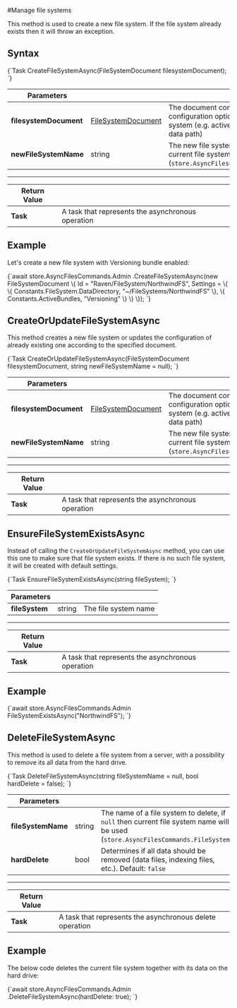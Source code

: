 
#Manage file systems



This method is used to create a new file system. If the file system already exists then it will throw an exception.

## Syntax

<TabItem value="create_fs_1" label="create_fs_1">
<CodeBlock language="csharp">
{`Task CreateFileSystemAsync(FileSystemDocument filesystemDocument);
`}
</CodeBlock>
</TabItem>

| Parameters | | |
| ------------- | ------------- | ----- |
| **filesystemDocument** | [FileSystemDocument](../../../../glossary/file-system-document.mdx) |  The document containing all configuration options for a new file system (e.g. active bundles, name/id, data path) |
| **newFileSystemName** | string | The new file system name, if `null` then current file system name will be used (`store.AsyncFilesCommands.FileSystem`) |

---

| Return Value | |
| ------------- | ------------- |
| **Task** | A task that represents the asynchronous operation |

## Example

Let's create a new file system with Versioning bundle enabled:

<TabItem value="create_fs_2" label="create_fs_2">
<CodeBlock language="csharp">
{`await store.AsyncFilesCommands.Admin
	.CreateFileSystemAsync(new FileSystemDocument
	\{
		Id = "Raven/FileSystem/NorthwindFS",
		Settings =
		\{
			\{ Constants.FileSystem.DataDirectory, "~/FileSystems/NorthwindFS" \},
                     \{ Constants.ActiveBundles, "Versioning" \}
                 \}
             \});
`}
</CodeBlock>
</TabItem>




## CreateOrUpdateFileSystemAsync

This method creates a new file system or updates the configuration of already existing one according to the specified document.

<TabItem value="create_or_update_fs_1" label="create_or_update_fs_1">
<CodeBlock language="csharp">
{`Task CreateOrUpdateFileSystemAsync(FileSystemDocument filesystemDocument, string newFileSystemName = null);
`}
</CodeBlock>
</TabItem>

| Parameters | | |
| ------------- | ------------- | ----- |
| **filesystemDocument** | [FileSystemDocument](../../../../glossary/file-system-document.mdx) |  The document containing all configuration options for a new file system (e.g. active bundles, name/id, data path) |
| **newFileSystemName** | string | The new file system name, if `null` then current file system name will be used (`store.AsyncFilesCommands.FileSystem`) |

---

| Return Value | |
| ------------- | ------------- |
| **Task** | A task that represents the asynchronous operation |



## EnsureFileSystemExistsAsync

Instead of calling the `CreateOrUpdateFileSystemAsync` method, you can use this one to make sure that file system exists. If there is no such file system, it will be created with default settings.

<TabItem value="ensure_fs_exists_1" label="ensure_fs_exists_1">
<CodeBlock language="csharp">
{`Task EnsureFileSystemExistsAsync(string fileSystem);
`}
</CodeBlock>
</TabItem>

| Parameters | | |
| ------------- | ------------- | ----- |
| **fileSystem** | string | The file system name |

---

| Return Value | |
| ------------- | ------------- |
| **Task** | A task that represents the asynchronous operation |

## Example

<TabItem value="ensure_fs_exists_2" label="ensure_fs_exists_2">
<CodeBlock language="csharp">
{`await store.AsyncFilesCommands.Admin
FileSystemExistsAsync("NorthwindFS");
`}
</CodeBlock>
</TabItem>



## DeleteFileSystemAsync

This method is used to delete a file system from a server, with a possibility to remove its all data from the hard drive.

<TabItem value="delete_fs_1" label="delete_fs_1">
<CodeBlock language="csharp">
{`Task DeleteFileSystemAsync(string fileSystemName = null, bool hardDelete = false);
`}
</CodeBlock>
</TabItem>

| Parameters | | |
| ------------- | ------------- | ----- |
| **fileSystemName** | string | The name of a file system to delete, if `null` then current file system name will be used (`store.AsyncFilesCommands.FileSystem`) |
| **hardDelete** | bool | Determines if all data should be removed (data files, indexing files, etc.). Default: `false` |

---

| Return Value | |
| ------------- | ------------- |
| **Task** | A task that represents the asynchronous delete operation |

## Example

The below code deletes the current file system together with its data on the hard drive:

<TabItem value="delete_fs_2" label="delete_fs_2">
<CodeBlock language="csharp">
{`await store.AsyncFilesCommands.Admin
		.DeleteFileSystemAsync(hardDelete: true);
`}
</CodeBlock>
</TabItem>


